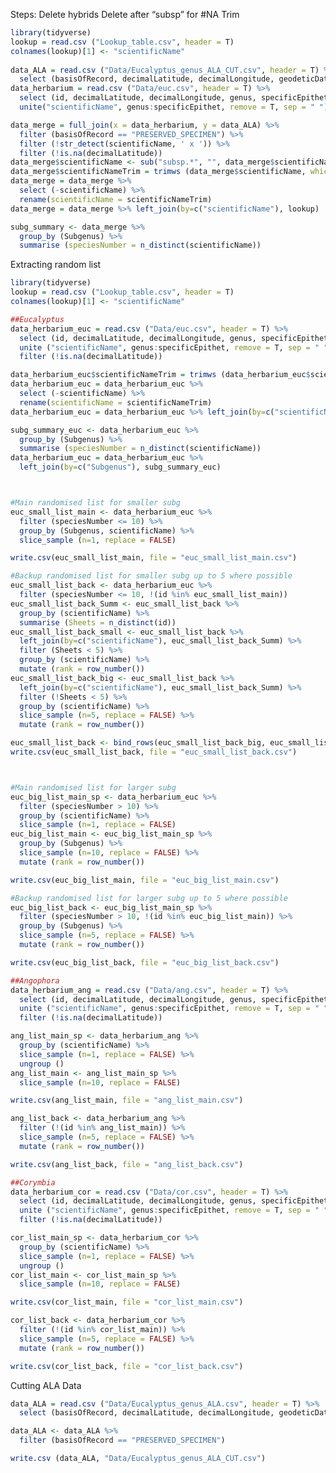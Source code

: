 Steps:
Delete hybrids 
Delete after "subsp" for #NA
Trim

```{r}
library(tidyverse)
lookup = read.csv ("Lookup_table.csv", header = T)
colnames(lookup)[1] <- "scientificName"
  
data_ALA = read.csv ("Data/Eucalyptus_genus_ALA_CUT.csv", header = T) %>% 
  select (basisOfRecord, decimalLatitude, decimalLongitude, geodeticDatum, scientificName)
data_herbarium = read.csv ("Data/euc.csv", header = T) %>% 
  select (id, decimalLatitude, decimalLongitude, genus, specificEpithet) %>% 
  unite("scientificName", genus:specificEpithet, remove = T, sep = " ")

data_merge = full_join(x = data_herbarium, y = data_ALA) %>% 
  filter (basisOfRecord == "PRESERVED_SPECIMEN") %>%
  filter (!str_detect(scientificName, ' x ')) %>% 
  filter (!is.na(decimalLatitude))
data_merge$scientificName <- sub("subsp.*", "", data_merge$scientificName)
data_merge$scientificNameTrim = trimws (data_merge$scientificName, which = c("both"))
data_merge = data_merge %>% 
  select (-scientificName) %>% 
  rename(scientificName = scientificNameTrim)
data_merge = data_merge %>% left_join(by=c("scientificName"), lookup) 

subg_summary <- data_merge %>% 
  group_by (Subgenus) %>% 
  summarise (speciesNumber = n_distinct(scientificName))
```

Extracting random list
```{r}
library(tidyverse)
lookup = read.csv ("Lookup_table.csv", header = T)
colnames(lookup)[1] <- "scientificName"

##Eucalyptus
data_herbarium_euc = read.csv ("Data/euc.csv", header = T) %>% 
  select (id, decimalLatitude, decimalLongitude, genus, specificEpithet) %>% 
  unite ("scientificName", genus:specificEpithet, remove = T, sep = " ") %>% 
  filter (!is.na(decimalLatitude))

data_herbarium_euc$scientificNameTrim = trimws (data_herbarium_euc$scientificName, which = c("both"))
data_herbarium_euc = data_herbarium_euc %>% 
  select (-scientificName) %>% 
  rename(scientificName = scientificNameTrim)
data_herbarium_euc = data_herbarium_euc %>% left_join(by=c("scientificName"), lookup) 

subg_summary_euc <- data_herbarium_euc %>% 
  group_by (Subgenus) %>% 
  summarise (speciesNumber = n_distinct(scientificName))
data_herbarium_euc = data_herbarium_euc %>% 
  left_join(by=c("Subgenus"), subg_summary_euc)



#Main randomised list for smaller subg        
euc_small_list_main <- data_herbarium_euc %>% 
  filter (speciesNumber <= 10) %>% 
  group_by (Subgenus, scientificName) %>% 
  slice_sample (n=1, replace = FALSE)

write.csv(euc_small_list_main, file = "euc_small_list_main.csv")

#Backup randomised list for smaller subg up to 5 where possible
euc_small_list_back <- data_herbarium_euc %>% 
  filter (speciesNumber <= 10, !(id %in% euc_small_list_main))
euc_small_list_back_Summ <- euc_small_list_back %>% 
  group_by (scientificName) %>% 
  summarise (Sheets = n_distinct(id))
euc_small_list_back_small <- euc_small_list_back %>% 
  left_join(by=c("scientificName"), euc_small_list_back_Summ) %>%  
  filter (Sheets < 5) %>% 
  group_by (scientificName) %>% 
  mutate (rank = row_number())
euc_small_list_back_big <- euc_small_list_back %>% 
  left_join(by=c("scientificName"), euc_small_list_back_Summ) %>%  
  filter (!Sheets < 5) %>% 
  group_by (scientificName) %>% 
  slice_sample (n=5, replace = FALSE) %>% 
  mutate (rank = row_number()) 

euc_small_list_back <- bind_rows(euc_small_list_back_big, euc_small_list_back_small)
write.csv(euc_small_list_back, file = "euc_small_list_back.csv")



#Main randomised list for larger subg        
euc_big_list_main_sp <- data_herbarium_euc %>% 
  filter (speciesNumber > 10) %>% 
  group_by (scientificName) %>% 
  slice_sample (n=1, replace = FALSE)
euc_big_list_main <- euc_big_list_main_sp %>% 
  group_by (Subgenus) %>% 
  slice_sample (n=10, replace = FALSE) %>% 
  mutate (rank = row_number()) 

write.csv(euc_big_list_main, file = "euc_big_list_main.csv")

#Backup randomised list for larger subg up to 5 where possible
euc_big_list_back <- euc_big_list_main_sp %>% 
  filter (speciesNumber > 10, !(id %in% euc_big_list_main)) %>% 
  group_by (Subgenus) %>% 
  slice_sample (n=5, replace = FALSE) %>% 
  mutate (rank = row_number()) 

write.csv(euc_big_list_back, file = "euc_big_list_back.csv")

##Angophora
data_herbarium_ang = read.csv ("Data/ang.csv", header = T) %>% 
  select (id, decimalLatitude, decimalLongitude, genus, specificEpithet) %>% 
  unite ("scientificName", genus:specificEpithet, remove = T, sep = " ") %>% 
  filter (!is.na(decimalLatitude))

ang_list_main_sp <- data_herbarium_ang %>% 
  group_by (scientificName) %>% 
  slice_sample (n=1, replace = FALSE) %>% 
  ungroup ()
ang_list_main <- ang_list_main_sp %>% 
  slice_sample (n=10, replace = FALSE)

write.csv(ang_list_main, file = "ang_list_main.csv")

ang_list_back <- data_herbarium_ang %>% 
  filter (!(id %in% ang_list_main)) %>% 
  slice_sample (n=5, replace = FALSE) %>% 
  mutate (rank = row_number())

write.csv(ang_list_back, file = "ang_list_back.csv")

##Corymbia
data_herbarium_cor = read.csv ("Data/cor.csv", header = T) %>% 
  select (id, decimalLatitude, decimalLongitude, genus, specificEpithet) %>% 
  unite ("scientificName", genus:specificEpithet, remove = T, sep = " ") %>% 
  filter (!is.na(decimalLatitude))

cor_list_main_sp <- data_herbarium_cor %>% 
  group_by (scientificName) %>% 
  slice_sample (n=1, replace = FALSE) %>% 
  ungroup ()
cor_list_main <- cor_list_main_sp %>% 
  slice_sample (n=10, replace = FALSE)

write.csv(cor_list_main, file = "cor_list_main.csv")

cor_list_back <- data_herbarium_cor %>% 
  filter (!(id %in% cor_list_main)) %>% 
  slice_sample (n=5, replace = FALSE) %>% 
  mutate (rank = row_number())

write.csv(cor_list_back, file = "cor_list_back.csv")

```

Cutting ALA Data
```{r}
data_ALA = read.csv ("Data/Eucalyptus_genus_ALA.csv", header = T) %>% 
  select (basisOfRecord, decimalLatitude, decimalLongitude, geodeticDatum, scientificName)

data_ALA <- data_ALA %>% 
  filter (basisOfRecord == "PRESERVED_SPECIMEN")

write.csv (data_ALA, "Data/Eucalyptus_genus_ALA_CUT.csv")
  
```
